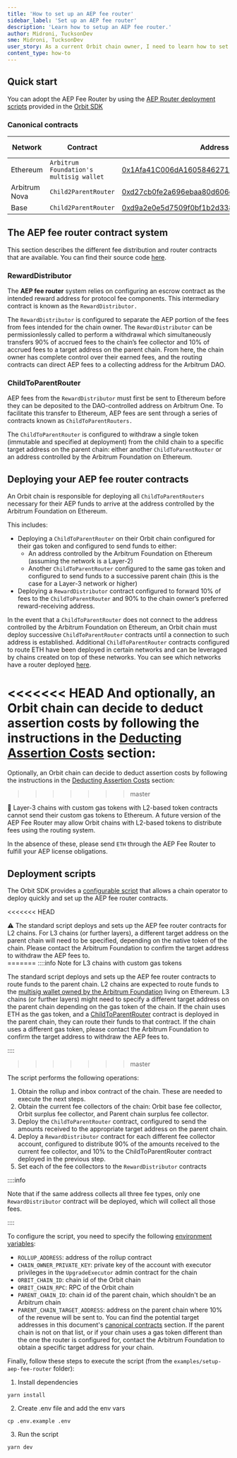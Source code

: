 ```yaml
---
title: 'How to set up an AEP fee router'
sidebar_label: 'Set up an AEP fee router'
description: 'Learn how to setup an AEP fee router.'
author: Midroni, TucksonDev
sme: Midroni, TucksonDev
user_story: As a current Orbit chain owner, I need to learn how to set up an AEP fee router.
content_type: how-to
---
```


## Quick start

You can adopt the AEP Fee Router by using the [AEP Router deployment scripts](https://github.com/OffchainLabs/arbitrum-orbit-sdk/tree/main/examples/setup-aep-fee-router) provided in the [Orbit SDK](https://github.com/OffchainLabs/arbitrum-orbit-sdk/tree/main)

### Canonical contracts

| Network       | Contract                                | Address                                                                                                                   | Configured for  |
| ------------- | --------------------------------------- | ------------------------------------------------------------------------------------------------------------------------- | --------------- |
| Ethereum      | `Arbitrum Foundation's multisig wallet` | [0x1Afa41C006dA1605846271E7bdae942F2787f941](https://etherscan.io/address/0x1Afa41C006dA1605846271E7bdae942F2787f941)     | `ETH`, `ERC-20` |
| Arbitrum Nova | `Child2ParentRouter`                    | [0xd27cb0fe2a696ebaa80d606ce0edf55aabaeab84](https://nova.arbiscan.io/address/0xd27cb0fe2a696ebaa80d606ce0edf55aabaeab84) | `ETH`           |
| Base          | `Child2ParentRouter`                    | [0xd9a2e0e5d7509f0bf1b2d33884f8c1b4d4490879](https://basescan.org/address/0xd9a2e0e5d7509f0bf1b2d33884f8c1b4d4490879)     | `ETH`           |

## The AEP fee router contract system

This section describes the different fee distribution and router contracts that are available. You can find their source code [here](https://github.com/OffchainLabs/fund-distribution-contracts/tree/main/src/FeeRouter).

### RewardDistributor

The **AEP fee router** system relies on configuring an escrow contract as the intended reward address for protocol fee components. This intermediary contract is known as the `RewardDistributor.`

The `RewardDistributor` is configured to separate the AEP portion of the fees from fees intended for the chain owner. The `RewardDistributor` can be permissionlessly called to perform a withdrawal which simultaneously transfers 90% of accrued fees to the chain’s fee collector and 10% of accrued fees to a target address on the parent chain. From here, the chain owner has complete control over their earned fees, and the routing contracts can direct AEP fees to a collecting address for the Arbitrum DAO.

### ChildToParentRouter

AEP fees from the `RewardDistributor` must first be sent to Ethereum before they can be deposited to the DAO-controlled address on Arbitrum One. To facilitate this transfer to Ethereum, AEP fees are sent through a series of contracts known as `ChildToParentRouters.`

The `ChildToParentRouter` is configured to withdraw a single token (immutable and specified at deployment) from the child chain to a specific target address on the parent chain: either another `ChildToParentRouter` or an address controlled by the Arbitrum Foundation on Ethereum.

## Deploying your AEP fee router contracts

An Orbit chain is responsible for deploying all `ChildToParentRouters` necessary for their AEP funds to arrive at the address controlled by the Arbitrum Foundation on Ethereum.

This includes:

- Deploying a `ChildToParentRouter` on their Orbit chain configured for their gas token and configured to send funds to either:
  - An address controlled by the Arbitrum Foundation on Ethereum (assuming the network is a Layer-2)
  - Another `ChildToParentRouter` configured to the same gas token and configured to send funds to a successive parent chain (this is the case for a Layer-3 network or higher)
- Deploying a `RewardDistributor` contract configured to forward 10% of fees to the `ChildToParentRouter` and 90% to the chain owner’s preferred reward-receiving address.

In the event that a `ChildToParentRouter` does not connect to the address controlled by the Arbitrum Foundation on Ethereum, an Orbit chain must deploy successive `ChildToParentRouter` contracts until a connection to such address is established. Additional `ChildToParentRouter` contracts configured to route ETH have been deployed in certain networks and can be leveraged by chains created on top of these networks. You can see which networks have a router deployed [here](#canonical-contracts).

<<<<<<< HEAD
And optionally, an Orbit chain can decide to deduct assertion costs by following the instructions in the [Deducting Assertion Costs](/launch-orbit-chain/how-tos/calculate-aep-fees#assertion-costs) section:
=======
Optionally, an Orbit chain can decide to deduct assertion costs by following the instructions in the [Deducting Assertion Costs](/launch-orbit-chain/how-tos/calculate-aep-fees#assertion-costs) section:

> > > > > > > master

<aside>
🚨 Layer-3 chains with custom gas tokens with L2-based token contracts cannot send their custom gas tokens to Ethereum. A future version of the AEP Fee Router may allow Orbit chains with L2-based tokens to distribute fees using the routing system.

In the absence of these, please send `ETH` through the AEP Fee Router to fulfill your AEP license obligations.

</aside>

## Deployment scripts

The Orbit SDK provides a [configurable script](https://github.com/OffchainLabs/arbitrum-orbit-sdk/tree/main/examples/setup-aep-fee-router) that allows a chain operator to deploy quickly and set up the AEP fee router contracts.

<<<<<<< HEAD

<aside>
  ⚠️ The standard script deploys and sets up the AEP fee router contracts for L2 chains. For L3
  chains (or further layers), a different target address on the parent chain will need to be
  specified, depending on the native token of the chain. Please contact the Arbitrum Foundation to
  confirm the target address to withdraw the AEP fees to.
</aside>
======= ::::info Note for L3 chains with custom gas tokens

The standard script deploys and sets up the AEP fee router contracts to route funds to the parent chain.
L2 chains are expected to route funds to the [multisig wallet owned by the Arbitrum Foundation](#canonical-contracts) living on Ethereum.
L3 chains (or further layers) might need to specify a different target address on the parent chain depending on the gas token of the chain. If the chain uses ETH as the gas token, and a [ChildToParentRouter](#canonical-contracts) contract is deployed in the parent chain, they can route their funds to that contract. If the chain uses a different gas token, please contact the Arbitrum Foundation to confirm the target address to withdraw the AEP fees to.

::::

> > > > > > > master

The script performs the following operations:

1. Obtain the rollup and inbox contract of the chain. These are needed to execute the next steps.
2. Obtain the current fee collectors of the chain: Orbit base fee collector, Orbit surplus fee collector, and Parent chain surplus fee collector.
3. Deploy the `ChildToParentRouter` contract, configured to send the amounts received to the appropriate target address on the parent chain.
4. Deploy a `RewardDistributor` contract for each different fee collector account, configured to distribute 90% of the amounts received to the current fee collector, and 10% to the ChildToParentRouter contract deployed in the previous step.
5. Set each of the fee collectors to the `RewardDistributor` contracts

::::info

Note that if the same address collects all three fee types, only one `RewardDistributor` contract will be deployed, which will collect all those fees.

::::

To configure the script, you need to specify the following [environment variables](https://github.com/OffchainLabs/arbitrum-orbit-sdk/blob/main/examples/setup-aep-fee-router/.env.example):

- `ROLLUP_ADDRESS`: address of the rollup contract
- `CHAIN_OWNER_PRIVATE_KEY`: private key of the account with executor privileges in the `UpgradeExecutor` admin contract for the chain
- `ORBIT_CHAIN_ID`: chain id of the Orbit chain
- `ORBIT_CHAIN_RPC`: RPC of the Orbit chain
- `PARENT_CHAIN_ID`: chain id of the parent chain, which shouldn't be an Arbitrum chain
- `PARENT_CHAIN_TARGET_ADDRESS`: address on the parent chain where 10% of the revenue will be sent to. You can find the potential target addresses in this document's [canonical contracts](#canonical-contracts) section. If the parent chain is not on that list, or if your chain uses a gas token different than the one the router is configured for, contact the Arbitrum Foundation to obtain a specific target address for your chain.

Finally, follow these steps to execute the script (from the `examples/setup-aep-fee-router` folder):

1. Install dependencies

```shell
yarn install
```

2. Create .env file and add the env vars

```shell
cp .env.example .env
```

3. Run the script

```shell
yarn dev
```
